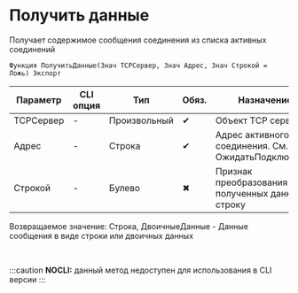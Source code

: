 ﻿---
sidebar_position: 4
---


# Получить данные 
 Получает содержимое сообщения соединения из списка активных соединений



`Функция ПолучитьДанные(Знач TCPСервер, Знач Адрес, Знач Строкой = Ложь) Экспорт`

  | Параметр | CLI опция | Тип | Обяз. | Назначение |
  |-|-|-|-|-|
  | TCPСервер | - | Произвольный | &#x2714; | Объект TCP сервера |
  | Адрес | - | Строка | &#x2714; | Адрес активного соединения. См. ОжидатьПодключения |
  | Строкой | - | Булево | &#x2716; | Признак преобразования полученных данных в строку |

  
  Возвращаемое значение:   Строка, ДвоичныеДанные - Данные сообщения в виде строки или двоичных данных

<br/>


:::caution
**NOCLI:** данный метод недоступен для использования в CLI версии
:::
<br/>



```bsl title="Пример использования для 1С:Предприятие/OneScript"

```
    




